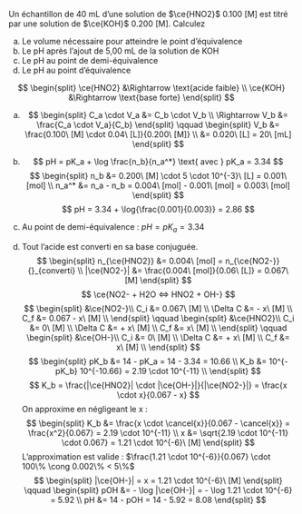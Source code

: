 ::: {.Exercise data-latex=""}

Un échantillon de 40 mL d’une solution de $\ce{HNO2}$ 0.100 [M] est titré par une solution de $\ce{KOH}$ 0.200 [M]. Calculez

a. Le volume nécessaire pour atteindre le point d’équivalence
\vspace{\stretch{1}}
b. Le pH après l’ajout de 5,00 mL de la solution de KOH
\vspace{\stretch{1}}
c. Le pH au point de demi-équivalence
\vspace{\stretch{1}}
d. Le pH au point d’équivalence
\vspace{\stretch{1}}

:::

::: {.Answer data-latex=""}

$$
\begin{split}
\ce{HNO2} &\Rightarrow \text{acide faible} \\
\ce{KOH} &\Rightarrow \text{base forte}
\end{split}
$$

a. $$
\begin{split}
C_a \cdot V_a &= C_b \cdot V_b \\
\Rightarrow V_b &= \frac{C_a \cdot V_a}{C_b}
\end{split}
\qquad
\begin{split}
V_b &= \frac{0.100\ [M] \cdot 0.04\ [L]}{0.200\ [M]} \\
&= 0.020\ [L] = 20\ [mL]
\end{split}
$$

b. $$
pH = pK_a + \log \frac{n_b}{n_a^*} \text{ avec } pK_a = 3.34
$$
$$
\begin{split}
n_b &= 0.200\ [M] \cdot 5 \cdot 10^{-3}\ [L] = 0.001\ [mol] \\
n_a^* &= n_a - n_b = 0.004\ [mol] - 0.001\ [mol] = 0.003\ [mol]
\end{split}
$$
$$
pH = 3.34 + \log{\frac{0.001}{0.003}} = 2.86
$$

c. Au point de demi-équivalence : $pH = pK_a = 3.34$

d. Tout l'acide est converti en sa base conjuguée.
$$
\begin{split}
n_{\ce{HNO2}} &= 0.004\ [mol] = n_{\ce{NO2-}} {}_{converti} \\
|\ce{NO2-}| &= \frac{0.004\ [mol]}{0.06\ [L]} = 0.067\ [M]
\end{split}
$$
$$
\ce{NO2- + H2O <=> HNO2 + OH-}
$$
$$
\begin{split}
&\ce{NO2-}\\
C_i &= 0.067\ [M] \\
\Delta C &= - x\ [M] \\
C_f &= 0.067 - x\ [M] \\
\end{split}
\qquad
\begin{split}
&\ce{HNO2}\\
C_i &= 0\ [M] \\
\Delta C &= + x\ [M] \\
C_f &= x\ [M] \\
\end{split}
\qquad
\begin{split}
&\ce{OH-}\\
C_i &= 0\ [M] \\
\Delta C &= + x\ [M] \\
C_f &= x\ [M] \\
\end{split}
$$
$$
\begin{split}
pK_b &= 14 - pK_a = 14 - 3.34 = 10.66 \\
K_b &= 10^{-pK_b} 10^{-10.66} = 2.19 \cdot 10^{-11} \\
\end{split}
$$
$$
K_b = \frac{|\ce{HNO2}| \cdot |\ce{OH-}|}{|\ce{NO2-}|} = \frac{x \cdot x}{0.067 - x}
$$
On approxime en négligeant le x : 
$$
\begin{split}
K_b &= \frac{x \cdot \cancel{x}}{0.067 - \cancel{x}} = \frac{x^2}{0.067} = 2.19 \cdot 10^{-11} \\
x &= \sqrt{2.19 \cdot 10^{-11} \cdot 0.067} = 1.21 \cdot 10^{-6}\ [M]
\end{split}
$$
L'approximation est valide : $\frac{1.21 \cdot 10^{-6}}{0.067} \cdot 100\% \cong 0.002\% < 5\%$
$$
\begin{split}
|\ce{OH-}| = x = 1.21 \cdot 10^{-6}\ [M] 
\end{split}
\qquad
\begin{split}
pOH &= - \log |\ce{OH-}| = - \log 1.21 \cdot 10^{-6} = 5.92 \\
pH &= 14 - pOH = 14 - 5.92 = 8.08
\end{split}
$$
:::
